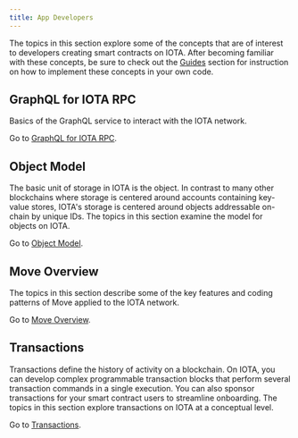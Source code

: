 ```yaml
---
title: App Developers
---
```



The topics in this section explore some of the concepts that are of interest to developers creating smart contracts on IOTA. After becoming familiar with these concepts, be sure to check out the [Guides](../guides.mdx) section for instruction on how to implement these concepts in your own code. 

## GraphQL for IOTA RPC

Basics of the GraphQL service to interact with the IOTA network.

Go to [GraphQL for IOTA RPC](./graphql-rpc.mdx).

## Object Model

The basic unit of storage in IOTA is the object. In contrast to many other blockchains where storage is centered around accounts containing key-value stores, IOTA's storage is centered around objects addressable on-chain by unique IDs. The topics in this section examine the model for objects on IOTA.

Go to [Object Model](./object-model.mdx).

## Move Overview

<MoveSummary />

The topics in this section describe some of the key features and coding patterns of Move applied to the IOTA network. 

Go to [Move Overview](./iota-move-concepts.mdx).

## Transactions

Transactions define the history of activity on a blockchain. On IOTA, you can develop complex programmable transaction blocks that perform several transaction commands in a single execution. You can also sponsor transactions for your smart contract users to streamline onboarding. The topics in this section explore transactions on IOTA at a conceptual level.  

Go to [Transactions](./transactions.mdx).